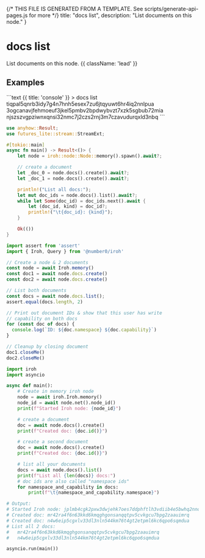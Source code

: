 {/* THIS FILE IS GENERATED FROM A TEMPLATE. See scripts/generate-api-pages.js for more */}
    title: "docs list",
    description: "List documents on this node."
}

<div className='not-prose mb-5'>
    <Breadcrumbs pages={[
        { name: 'API', href: '/docs/api', current: false },
        { name: 'docs list', href: '/docs/api/docs-list', current: true },
    ]} />
</div>

# docs list

List documents on this node. {{ className: 'lead' }}



## Examples

<CodeGroup title="docs list">
```text {{ title: 'console' }}
> docs list
      tiqpal5qnrb3idy7g4n7hnh5esex7zu6jtqyuwt6hr4iq2nnlpua
      3ogcanavjfehmoeuf3jkel5pmbv2bpdwybvzt7xzk5sgbub72mia
      njszszvgpziwnxqnsi32nmc7j2czs2rnj3m7czavudurqxld3nbq
```

```rust {{ title: 'rust' }}
use anyhow::Result;
use futures_lite::stream::StreamExt;

#[tokio::main]
async fn main() -> Result<()> {
    let node = iroh::node::Node::memory().spawn().await?;

    // create a document
    let _doc_0 = node.docs().create().await?;
    let _doc_1 = node.docs().create().await?;

    println!("List all docs:");
    let mut doc_ids = node.docs().list().await?;
    while let Some(doc_id) = doc_ids.next().await {
        let (doc_id, kind) = doc_id?;
        println!("\t{doc_id}: {kind}");
    }

    Ok(())
}

```


```js {{ title: 'nodejs' }}
import assert from 'assert'
import { Iroh, Query } from '@number0/iroh'

// Create a node & 2 documents
const node = await Iroh.memory()
const doc1 = await node.docs.create()
const doc2 = await node.docs.create()

// List both documents
const docs = await node.docs.list();
assert.equal(docs.length, 2)

// Print out document IDs & show that this user has write
// capability on both docs
for (const doc of docs) {
  console.log(`ID: ${doc.namespace} ${doc.capability}`)
}

// Cleanup by closing document
doc1.closeMe()
doc2.closeMe()
```


```python {{ title: 'python' }}
import iroh
import asyncio

async def main():
    # Create in memory iroh node
    node = await iroh.Iroh.memory()
    node_id = await node.net().node_id()
    print(f"Started Iroh node: {node_id}")

    # create a document
    doc = await node.docs().create()
    print(f"Created doc: {doc.id()}")

    # create a second document
    doc = await node.docs().create()
    print(f"Created doc: {doc.id()}")

    # list all your documents
    docs = await node.docs().list()
    print(f"List all {len(docs)} docs:")
    # doc ids are also called "namespace ids"
    for namespace_and_capability in docs:
        print(f"\t{namespace_and_capability.namespace}")

# Output:
# Started Iroh node: jplmb4cgk2pxw3dwjehk7oes7ddphftlh3vdiib4e5bwhq2nnokq
# Created doc: mr42ra4f6n63kkd6kmqghgonsanqqtpv5cvkgcu7bpg2zaauimrq
# Created doc: n4w6eip5cgxlv33dl3nln544km76t4gt2etpml6kc6qpo6sqmdua
# List all 2 docs:
# 	mr42ra4f6n63kkd6kmqghgonsanqqtpv5cvkgcu7bpg2zaauimrq
# 	n4w6eip5cgxlv33dl3nln544km76t4gt2etpml6kc6qpo6sqmdua

asyncio.run(main())

```


</CodeGroup>
